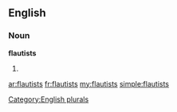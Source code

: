 ==English==

===Noun===
'''flautists'''

# {{plural of|[[flautist]]}}

[[Category:English plurals]]

[[ar:flautists]]
[[fr:flautists]]
[[my:flautists]]
[[simple:flautists]]